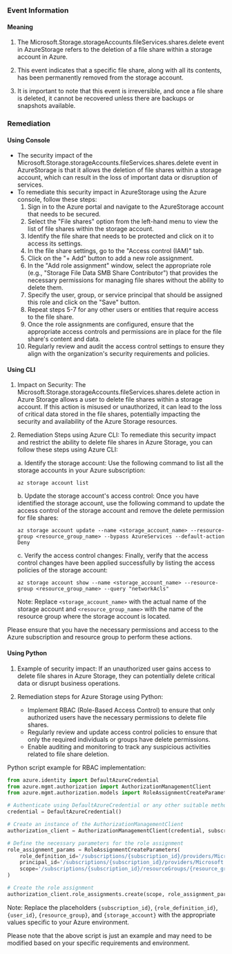 
### Event Information

#### Meaning

1. The Microsoft.Storage.storageAccounts.fileServices.shares.delete event in AzureStorage refers to the deletion of a file share within a storage account in Azure.

2. This event indicates that a specific file share, along with all its contents, has been permanently removed from the storage account.

3. It is important to note that this event is irreversible, and once a file share is deleted, it cannot be recovered unless there are backups or snapshots available.

### Remediation

#### Using Console

- The security impact of the Microsoft.Storage.storageAccounts.fileServices.shares.delete event in AzureStorage is that it allows the deletion of file shares within a storage account, which can result in the loss of important data or disruption of services.
- To remediate this security impact in AzureStorage using the Azure console, follow these steps:
  1. Sign in to the Azure portal and navigate to the AzureStorage account that needs to be secured.
  2. Select the "File shares" option from the left-hand menu to view the list of file shares within the storage account.
  3. Identify the file share that needs to be protected and click on it to access its settings.
  4. In the file share settings, go to the "Access control (IAM)" tab.
  5. Click on the "+ Add" button to add a new role assignment.
  6. In the "Add role assignment" window, select the appropriate role (e.g., "Storage File Data SMB Share Contributor") that provides the necessary permissions for managing file shares without the ability to delete them.
  7. Specify the user, group, or service principal that should be assigned this role and click on the "Save" button.
  8. Repeat steps 5-7 for any other users or entities that require access to the file share.
  9. Once the role assignments are configured, ensure that the appropriate access controls and permissions are in place for the file share's content and data.
  10. Regularly review and audit the access control settings to ensure they align with the organization's security requirements and policies.

#### Using CLI

1. Impact on Security: The Microsoft.Storage.storageAccounts.fileServices.shares.delete action in Azure Storage allows a user to delete file shares within a storage account. If this action is misused or unauthorized, it can lead to the loss of critical data stored in the file shares, potentially impacting the security and availability of the Azure Storage resources.

2. Remediation Steps using Azure CLI: To remediate this security impact and restrict the ability to delete file shares in Azure Storage, you can follow these steps using Azure CLI:

   a. Identify the storage account: Use the following command to list all the storage accounts in your Azure subscription:
      ```
      az storage account list
      ```

   b. Update the storage account's access control: Once you have identified the storage account, use the following command to update the access control of the storage account and remove the delete permission for file shares:
      ```
      az storage account update --name <storage_account_name> --resource-group <resource_group_name> --bypass AzureServices --default-action Deny
      ```

   c. Verify the access control changes: Finally, verify that the access control changes have been applied successfully by listing the access policies of the storage account:
      ```
      az storage account show --name <storage_account_name> --resource-group <resource_group_name> --query "networkAcls"
      ```

   Note: Replace `<storage_account_name>` with the actual name of the storage account and `<resource_group_name>` with the name of the resource group where the storage account is located.

Please ensure that you have the necessary permissions and access to the Azure subscription and resource group to perform these actions.

#### Using Python

1. Example of security impact: If an unauthorized user gains access to delete file shares in Azure Storage, they can potentially delete critical data or disrupt business operations.

2. Remediation steps for Azure Storage using Python:
   - Implement RBAC (Role-Based Access Control) to ensure that only authorized users have the necessary permissions to delete file shares.
   - Regularly review and update access control policies to ensure that only the required individuals or groups have delete permissions.
   - Enable auditing and monitoring to track any suspicious activities related to file share deletion.

Python script example for RBAC implementation:
```python
from azure.identity import DefaultAzureCredential
from azure.mgmt.authorization import AuthorizationManagementClient
from azure.mgmt.authorization.models import RoleAssignmentCreateParameters

# Authenticate using DefaultAzureCredential or any other suitable method
credential = DefaultAzureCredential()

# Create an instance of the AuthorizationManagementClient
authorization_client = AuthorizationManagementClient(credential, subscription_id)

# Define the necessary parameters for the role assignment
role_assignment_params = RoleAssignmentCreateParameters(
    role_definition_id='/subscriptions/{subscription_id}/providers/Microsoft.Authorization/roleDefinitions/{role_definition_id}',
    principal_id='/subscriptions/{subscription_id}/providers/Microsoft.AzureActiveDirectory/users/{user_id}',
    scope='/subscriptions/{subscription_id}/resourceGroups/{resource_group}/providers/Microsoft.Storage/storageAccounts/{storage_account}'
)

# Create the role assignment
authorization_client.role_assignments.create(scope, role_assignment_params)
```

Note: Replace the placeholders `{subscription_id}`, `{role_definition_id}`, `{user_id}`, `{resource_group}`, and `{storage_account}` with the appropriate values specific to your Azure environment.

Please note that the above script is just an example and may need to be modified based on your specific requirements and environment.

